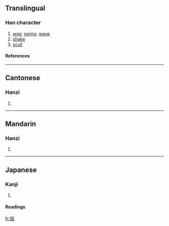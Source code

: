 {{see|搖}}
{{rfc-auto}}
==Translingual==
===Han character===
{{Han char|rn=64|rad=手|as=10|sn=13|four=|canj=手月人山 (QBOU), X手月人山 (XQBOU)}}
# [[wag]], [[swing]], [[wave]]
# [[shake]]
# [[scull]]
====References====
{{Han ref|kx=0449.081|hdz=31933.060|uh=6447|ud=25671}}

----
==Cantonese==
===Hanzi===
{{yue-hanzi|jyut=}}
# {{defn|Cantonese}}

----
==Mandarin==
===Hanzi===
{{cmn-hanzi|tra=搖|pin=[[yáo]] (yao2)|wg=yao<sup>2</sup>}}
# {{defn|Mandarin}}

----
==Japanese==
===Kanji===
{{ja-kanji|grade=|rs=手10}}
# {{defn|Japanese}} 
====Readings====
{{ja-readings|on=[[よう]] (yō)|kun=[[ゆする]] (yusuru), [[ゆれる]] (yureru), [[ゆすぶる]] (yusuburu)}}

[[fr:摇]]